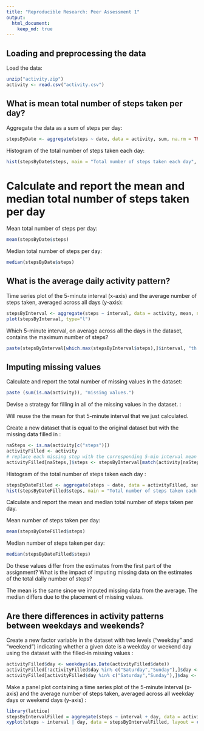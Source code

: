 ```yaml
---
title: "Reproducible Research: Peer Assessment 1"
output: 
  html_document:
    keep_md: true
---
```



## Loading and preprocessing the data

Load the data:
```r
unzip("activity.zip")
activity <- read.csv("activity.csv")
```


## What is mean total number of steps taken per day?

Aggregate the data as a sum of steps per day:

```r
stepsByDate <- aggregate(steps ~ date, data = activity, sum, na.rm = TRUE)
```

Histogram of the total number of steps taken each day:
```r
hist(stepsByDate$steps, main = "Total number of steps taken each day", xlab = "Number of steps")

```


# Calculate and report the mean and median total number of steps taken per day

Mean total number of steps per day:
```r
mean(stepsByDate$steps)

```

Median total number of steps per day:
```r
median(stepsByDate$steps)

```


## What is the average daily activity pattern?

Time series plot of the 5-minute interval (x-axis) and the average number of steps taken, averaged across all days (y-axis):
```r
stepsByInterval <- aggregate(steps ~ interval, data = activity, mean, na.rm = TRUE)
plot(stepsByInterval, type="l")
```

Which 5-minute interval, on average across all the days in the dataset, contains the maximum number of steps?
```r
paste(stepsByInterval[which.max(stepsByInterval$steps),]$interval, "th interval", sep = "")
```

## Imputing missing values

Calculate and report the total number of missing values in the dataset: 

```r
paste (sum(is.na(activity)), "missing values.")
```

Devise a strategy for filling in all of the missing values in the dataset. :

Will reuse the the mean for that 5-minute interval that we just calculated.

Create a new dataset that is equal to the original dataset but with the missing data filled in :

```r
naSteps <- is.na(activity[c("steps")])
activityFilled <- activity
# replace each missing step with the corresponding 5-min interval mean by matching on the intervals
activityFilled[naSteps,]$steps <- stepsByInterval[match(activity[naSteps,]$interval, stepsByInterval$interval),]$steps
```

Histogram of the total number of steps taken each day :

```r
stepsByDateFilled <- aggregate(steps ~ date, data = activityFilled, sum)
hist(stepsByDateFilled$steps, main = "Total number of steps taken each day", xlab = "Number of steps")
```

Calculate and report the mean and median total number of steps taken per day. 

Mean number of steps taken per day:
```r
mean(stepsByDateFilled$steps)

```

Median number of steps taken per day:
```r
median(stepsByDateFilled$steps)

```

Do these values differ from the estimates from the first part of the assignment? What is the impact of imputing missing data on the estimates of the total daily number of steps?

The mean is the same since we imputed missing data from the average. The median differs due to the placement of missing values.


## Are there differences in activity patterns between weekdays and weekends?

Create a new factor variable in the dataset with two levels ("weekday" and "weekend") indicating whether a given date is a weekday or weekend day using the dataset with the filled-in missing values :

```r
activityFilled$day <- weekdays(as.Date(activityFilled$date))
activityFilled[!activityFilled$day %in% c("Saturday","Sunday"),]$day <- "weekday"
activityFilled[activityFilled$day %in% c("Saturday","Sunday"),]$day <- "weekend"
```

Make a panel plot containing a time series plot of the 5-minute interval (x-axis) and the average number of steps taken, averaged across all weekday days or weekend days (y-axis) :

```r
library(lattice) 
stepsByIntervalFilled = aggregate(steps ~ interval + day, data = activityFilled, mean)
xyplot(steps ~ interval | day, data = stepsByIntervalFilled, layout = c(1, 2), type = "l")
```